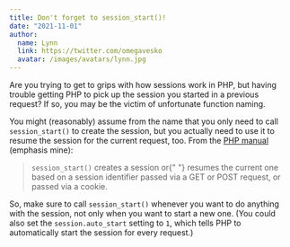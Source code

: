 ```yaml
---
title: Don't forget to session_start()!
date: "2021-11-01"
author:
  name: Lynn
  link: https://twitter.com/omegavesko
  avatar: /images/avatars/lynn.jpg
---
```


Are you trying to get to grips with how sessions work in PHP, but having trouble getting PHP to pick up the session you started in a previous request? If so, you may be the victim of unfortunate function naming.

You might (reasonably) assume from the name that you only need to call `session_start()` to create the session, but you actually need to use it to resume the session for the current request, too. From the [PHP manual](https://www.php.net/manual/en/function.session-start.php) (emphasis mine):

<blockquote>
  <code>session_start()</code> creates a session or{" "}
  <span className="text-indigo-600">resumes the current one</span> based on a
  session identifier passed via a GET or POST request, or passed via a cookie.
</blockquote>

So, make sure to call `session_start()` whenever you want to do anything with the session, not only when you want to start a new one. (You could also set the `session.auto_start` setting to `1`, which tells PHP to automatically start the session for every request.)
